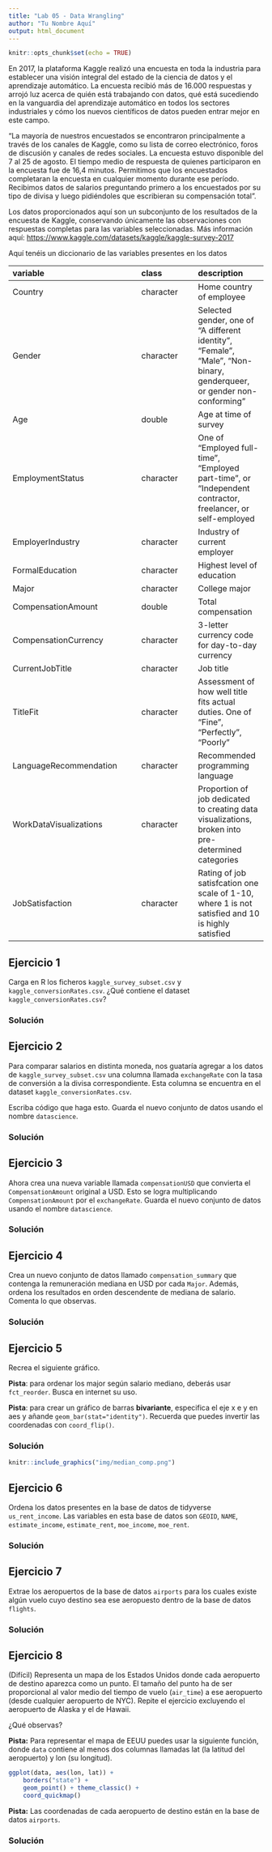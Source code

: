 ```yaml
---
title: "Lab 05 - Data Wrangling"
author: "Tu Nombre Aquí"
output: html_document
---
```


```r
knitr::opts_chunk$set(echo = TRUE)
```

En 2017, la plataforma Kaggle realizó una encuesta en toda la industria para establecer una visión integral del estado de la ciencia de datos y el aprendizaje automático. La encuesta recibió más de 16.000 respuestas y arrojó luz acerca de quién está trabajando con datos, qué está sucediendo en la vanguardia del aprendizaje automático en todos los sectores industriales y cómo los nuevos científicos de datos pueden entrar mejor en este campo.

“La mayoría de nuestros encuestados se encontraron principalmente a través de los canales de Kaggle, como su lista de correo electrónico, foros de discusión y canales de redes sociales. La encuesta estuvo disponible del 7 al 25 de agosto. El tiempo medio de respuesta de quienes participaron en la encuesta fue de 16,4 minutos. Permitimos que los encuestados completaran la encuesta en cualquier momento durante ese período. Recibimos datos de salarios preguntando primero a los encuestados por su tipo de divisa y luego pidiéndoles que escribieran su compensación total”.

Los datos proporcionados aquí son un subconjunto de los resultados de la encuesta de Kaggle, conservando únicamente las observaciones con respuestas completas para las variables seleccionadas.
Más información aquí:
[https://www.kaggle.com/datasets/kaggle/kaggle-survey-2017](https://www.kaggle.com/datasets/kaggle/kaggle-survey-2017)


Aquí tenéis un diccionario de las variables presentes en los datos

|variable              |class     |description |
|:---------------------|:---------|:-----------|
|Country               |character | Home country of employee |
|Gender                |character | Selected gender, one of "A different identity", "Female", "Male", "Non-binary, genderqueer, or gender non-conforming"|
|Age                   |double    | Age at time of survey|
|EmploymentStatus      |character | One of "Employed full-time", "Employed part-time", or "Independent contractor, freelancer, or self-employed |
|EmployerIndustry      |character | Industry of current employer|
|FormalEducation       |character | Highest level of education|
|Major                 |character | College major|
|CompensationAmount    |double    | Total compensation|
|CompensationCurrency  |character | 3-letter currency code for day-to-day currency|
|CurrentJobTitle       |character | Job title|
|TitleFit              |character | Assessment of how well title fits actual duties. One of "Fine", "Perfectly", "Poorly"|
|LanguageRecommendation|character | Recommended programming language|
|WorkDataVisualizations|character | Proportion of job dedicated to creating data visualizations, broken into pre-determined categories|
|JobSatisfaction       |character |  Rating of job satisfcation one scale of 1-10, where 1 is not satisfied and 10 is highly satisfied|

## Ejercicio 1

Carga en R los ficheros `kaggle_survey_subset.csv` y `kaggle_conversionRates.csv`.
¿Qué contiene el dataset `kaggle_conversionRates.csv`?

### Solución

## Ejercicio 2

Para comparar salarios en distinta moneda, nos guataría agregar a los datos de 
`kaggle_survey_subset.csv` una columna llamada `exchangeRate` con la tasa de 
conversión a la divisa correspondiente. Esta columna se encuentra en el 
dataset `kaggle_conversionRates.csv`.

Escriba código que haga esto. Guarda el nuevo conjunto de datos usando el nombre
`datascience`.

### Solución


## Ejercicio 3

Ahora crea una nueva variable llamada `compensationUSD` que convierta el
`CompensationAmount` original a USD. Esto se logra multiplicando 
`CompensationAmount` por el `exchangeRate`. 
Guarda el nuevo conjunto de datos usando el nombre
`datascience`.

### Solución

## Ejercicio 4

Crea un nuevo conjunto de datos llamado `compensation_summary` que contenga la
remuneración mediana en USD por cada `Major`.
Además, ordena los resultados en orden descendente de mediana de salario.
Comenta lo que observas.

### Solución

## Ejercicio 5

Recrea el siguiente gráfico. 

**Pista**: para ordenar los major según salario mediano, deberás usar
`fct_reorder`. Busca en internet su uso.

**Pista**: para crear un gráfico de barras **bivariante**, especifica
el eje x e y en aes y añande `geom_bar(stat="identity")`. Recuerda que puedes
invertir las coordenadas con `coord_flip()`.

### Solución

```r
knitr::include_graphics("img/median_comp.png")
```

## Ejercicio 6

Ordena los datos presentes en la base de datos de tidyverse `us_rent_income`.
Las variables en esta base de datos son `GEOID`, `NAME`, `estimate_income`, 
`estimate_rent`, `moe_income`, `moe_rent`.

### Solución


## Ejercicio 7

Extrae los aeropuertos de la base de datos `airports` para los cuales existe
algún vuelo cuyo destino sea ese aeropuesto dentro de la base de datos `flights`.

### Solución

## Ejercicio 8

(Difícil)
Representa un mapa de los Estados Unidos donde cada aeropuerto de destino aparezca como un punto.
El tamaño del punto ha de ser proporcional al valor medio del tiempo de vuelo (`air_time`)
a ese aeropuerto (desde cualquier aeropuerto de NYC).
Repite el ejercicio excluyendo el aeropuerto de Alaska y el de Hawaii.

¿Qué observas?

**Pista:** Para representar el mapa de EEUU puedes usar la siguiente función, donde
`data` contiene al menos dos columnas llamadas lat (la latitud del aeropuerto) y
lon (su longitud). 

```r
ggplot(data, aes(lon, lat)) +
    borders("state") +
    geom_point() + theme_classic() +
    coord_quickmap()
```

**Pista:** Las coordenadas de cada aeropuerto de destino están en la base de datos
`airports`.

### Solución

